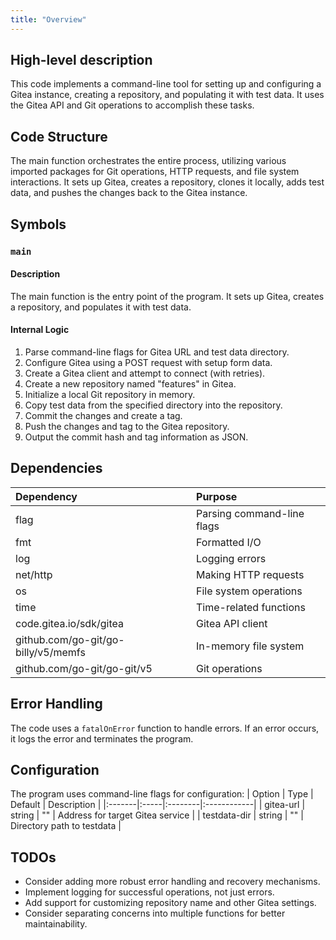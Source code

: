 ```yaml
---
title: "Overview"
---
```


## High-level description
This code implements a command-line tool for setting up and configuring a Gitea instance, creating a repository, and populating it with test data. It uses the Gitea API and Git operations to accomplish these tasks.

## Code Structure
The main function orchestrates the entire process, utilizing various imported packages for Git operations, HTTP requests, and file system interactions. It sets up Gitea, creates a repository, clones it locally, adds test data, and pushes the changes back to the Gitea instance.

## Symbols

### `main`
#### Description
The main function is the entry point of the program. It sets up Gitea, creates a repository, and populates it with test data.

#### Internal Logic
1. Parse command-line flags for Gitea URL and test data directory.
2. Configure Gitea using a POST request with setup form data.
3. Create a Gitea client and attempt to connect (with retries).
4. Create a new repository named "features" in Gitea.
5. Initialize a local Git repository in memory.
6. Copy test data from the specified directory into the repository.
7. Commit the changes and create a tag.
8. Push the changes and tag to the Gitea repository.
9. Output the commit hash and tag information as JSON.

## Dependencies
| Dependency | Purpose |
|:-----------|:--------|
| flag | Parsing command-line flags |
| fmt | Formatted I/O |
| log | Logging errors |
| net/http | Making HTTP requests |
| os | File system operations |
| time | Time-related functions |
| code.gitea.io/sdk/gitea | Gitea API client |
| github.com/go-git/go-billy/v5/memfs | In-memory file system |
| github.com/go-git/go-git/v5 | Git operations |

## Error Handling
The code uses a `fatalOnError` function to handle errors. If an error occurs, it logs the error and terminates the program.

## Configuration
The program uses command-line flags for configuration:
| Option | Type | Default | Description |
|:-------|:-----|:--------|:------------|
| gitea-url | string | "" | Address for target Gitea service |
| testdata-dir | string | "" | Directory path to testdata |

## TODOs
- Consider adding more robust error handling and recovery mechanisms.
- Implement logging for successful operations, not just errors.
- Add support for customizing repository name and other Gitea settings.
- Consider separating concerns into multiple functions for better maintainability.